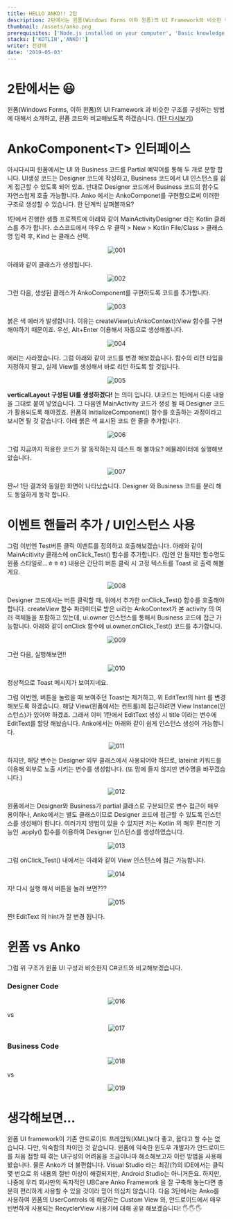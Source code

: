 ---
title: HELLO ANKO!! 2탄
description: 2탄에서는 윈폼(Windows Forms 이하 윈폼)의 UI Framework와 비슷한 구조를 구성하는 방법에 대해서 소개하고 윈폼 코드와 비교해보도록 하겠습니다
thumbnail: /assets/anko.png
prerequisites: ['Node.js installed on your computer', 'Basic knowledge working with Next.js and TypeScript']
stacks: ['KOTLIN','ANKO!']
writer: 전강태
date: '2019-05-03'
---


# 2탄에서는 😃

<p>윈폼(Windows Forms, 이하 윈폼)의 UI Framework 과 비슷한 구조를 구성하는 방법에 대해서 소개하고, 윈폼 코드와 비교해보도록 하겠습니다. (️<span><a className="a-custom" href="http://tech.ubcare.co.kr/post/2019/04/25/hello-anko-1.html">1탄 다시보기</a></span>)</p>


# AnkoComponent\<T\> 인터페이스

아시다시피 윈폼에서는 UI 와 Business 코드를 Partial 예약어를 통해 두 개로 분할 합니다. UI생성 코드는 Designer 코드에 작성하고, Business 코드에서 UI 인스턴스를 쉽게 접근할 수 있도록 되어 있죠. 반대로 Designer 코드에서 Business 코드의 함수도 자연스럽게 호출 가능합니다. Anko 에서는 AnkoComponet를 구현함으로써 이러한 구조로 생성할 수 있습니다. 한 단계씩 살펴볼까요?



1탄에서 진행한 샘플 프로젝트에 아래와 같이 MainActivityDesigner 라는 Kotlin 클래스를 추가 합니다. 소스코드에서 마우스 우 클릭 > New > Kotlin File/Class > 클래스 명 입력 후, Kind 는 클래스 선택.

<p align="center">
<img src={`/20190503_KTJ_HELLOANKO_2/001.png`} alt="001"/>
</p>

아래와 같이 클래스가 생성됩니다.

<p align="center">
<img src={`/20190503_KTJ_HELLOANKO_2/002.png`} alt="002"/>
</p>

그런 다음, 생성된 클래스가 AnkoComponent를 구현하도록 코드를 추가합니다.

<p align="center">
<img src={`/20190503_KTJ_HELLOANKO_2/003.png`} alt="003"/>
</p>

붉은 색 에러가 발생합니다. 이유는 createView(ui:AnkoContext):View 함수를 구현해야하기 때문이죠. 우선, Alt+Enter 이용해서 자동으로 생성해봅니다.

<p align="center">
<img src={`/20190503_KTJ_HELLOANKO_2/004.png`} alt="004"/>
</p>

에러는 사라졌습니다. 그럼 아래와 같이 코드를 변경 해보겠습니다. 함수의 리턴 타입을 지정하지 말고, 실제 View를 생성해서 바로 리턴 하도록 할 것입니다.

<p align="center">
<img src={`/20190503_KTJ_HELLOANKO_2/005.png`} alt="005"/>
</p>

**verticalLayout 구성된 UI를 생성하겠다!** 는 의미 입니다. UI코드는 1탄에서 다룬 내용을 그대로 붙여 넣었습니다. 그 다음엔 MainActivity 코드가 생성 될 때 Designer 코드가 활용되도록 해야겠죠. 윈폼의 InitializeComponent() 함수를 호출하는 과정이라고 보시면 될 것 같습니다. 아래 붉은 색 표시된 코드 한 줄을 추가합니다.

<p align="center">
<img src={`/20190503_KTJ_HELLOANKO_2/006.png`} alt="006"/>
</p>

그럼 지금까지 적용한 코드가 잘 동작하는지 테스트 해 볼까요? 에뮬레이터에 실행해보았습니다.

<p align="center">
<img src={`/20190503_KTJ_HELLOANKO_2/007.png`} alt="007"/>
</p>

쨘~! 1탄 결과와 동일한 화면이 나타났습니다. Designer 와 Business 코드를 분리 해도 동일하게 동작 합니다.

# 이벤트 핸들러 추가 / UI인스턴스 사용

그럼 이번엔 Test버튼 클릭 이벤트를 정의하고 호출해보겠습니다. 아래와 같이 MainAcitivity 클래스에 onClick_Test() 함수를 추가합니다. (맘엔 안 들지만 함수명도 윈폼 스타일로…ㅎㅎㅎ) 내용은 간단히 버튼 클릭 시 고정 텍스트를 Toast 로 출력 해볼게요.

<p align="center">
<img src={`/20190503_KTJ_HELLOANKO_2/008.png`} alt="008"/>
</p>

Designer 코드에서는 버튼 클릭할 때, 위에서 추가한 onClick_Test() 함수를 호출해야 합니다. createView 함수 파라미터로 받은 ui라는 AnkoContext가 본 activity 의 여러 객체들을 포함하고 있는데, ui.owner 인스턴스를 통해서 Business 코드에 접근 가능합니다. 아래와 같이 onClick 함수에 ui.owner.onClick_Test() 코드를 추가합니다.

<p align="center">
<img src={`/20190503_KTJ_HELLOANKO_2/009.png`} alt="009"/>
</p>

그런 다음, 실행해보면!!

<p align="center">
<img src={`/20190503_KTJ_HELLOANKO_2/010.png`} alt="010"/>
</p>

정상적으로 Toast 메시지가 보여지네요.


그럼 이번엔, 버튼을 눌렀을 때 보여주던 Toast는 제거하고, 위 EditText의 hint 를 변경해보도록 하겠습니다. 해당 View(윈폼에서는 컨트롤)에 접근하려면 View Instance(인스턴스)가 있어야 하겠죠. 그래서 이미 1탄에서 EditText 생성 시 title 이라는 변수에 EditText를 할당 해놨습니다. Anko에서는 아래와 같이 쉽게 인스턴스 생성이 가능합니다.

<p align="center">
<img src={`/20190503_KTJ_HELLOANKO_2/011.png`} alt="011"/>
</p>

하지만, 해당 변수는 Designer 외부 클래스에서 사용되어야 하므로, lateinit 키워드를 이용해 외부로 노출 시키는 변수를 생성합니다. (또 맘에 들지 않지만 변수명을 바꾸겠습니다.)

<p align="center">
<img src={`/20190503_KTJ_HELLOANKO_2/012.png`} alt="012"/>
</p>

윈폼에서는 Designer와 Business가 partial 클래스로 구분되므로 변수 접근이 매우 용이하나, Anko에서는 별도 클래스이므로 Designer 코드에 접근할 수 있도록 인스턴스를 생성해야 합니다. 여러가지 방법이 있을 수 있지만 저는 Kotlin 의 매우 편리한 기능인 .apply() 함수를 이용하여 Designer 인스턴스를 생성하였습니다.

<p align="center">
<img src={`/20190503_KTJ_HELLOANKO_2/013.png`} alt="013"/>
</p>

그럼 onClick_Test() 내에서는 아래와 같이 View 인스턴스에 접근 가능합니다.

<p align="center">
<img src={`/20190503_KTJ_HELLOANKO_2/014.png`} alt="014"/>
</p>

자! 다시 실행 해서 버튼을 눌러 보면???

<p align="center">
<img src={`/20190503_KTJ_HELLOANKO_2/015.png`} alt="015"/>
</p>

짠! EditText 의 hint가 잘 변경 됩니다.

# 윈폼 vs Anko

그럼 위 구조가 윈폼 UI 구성과 비슷한지 C#코드와 비교해보겠습니다.

### Designer Code

<p align="center">
<img src={`/20190503_KTJ_HELLOANKO_2/016.png`} alt="016"/>
</p>

 vs

<p align="center">
<img src={`/20190503_KTJ_HELLOANKO_2/017.png`} alt="017"/>
</p>

### Business Code

<p align="center">
<img src={`/20190503_KTJ_HELLOANKO_2/018.png`} alt="018"/>
</p>

 vs

<p align="center">
<img src={`/20190503_KTJ_HELLOANKO_2/019.png`} alt="019"/>
</p>

# 생각해보면…

윈폼 UI framework이 기존 안드로이드 프레임웍(XML)보다 좋고, 옳다고 할 수는 없습니다. 다만, 익숙함의 차이인 것 같습니다. 윈폼에 익숙한 윈도우 개발자가 안드로이드를 처음 접할 때 겪는 UI구성의 어려움을 조금이나마 해소해보고자 이런 방법을 사용해봤습니다. 물론 Anko가 더 불편합니다. Visual Studio 라는 최강(?)의 IDE에서는 클릭 몇 번으로 위 내용의 절반 이상이 해결되지만, Android Studio는 아니거든요. 하지만, 나중에 우리 회사만의 독자적인 UBCare Anko Framework 을 잘 구축해 놓는다면 충분히 편리하게 사용할 수 있을 것이라 믿어 의심치 않습니다. 다음 3탄에서는 Anko를 사용하여 윈폼의 UserControls 에 해당하는 Custom View 와, 안드로이드에서 매우 빈번하게 사용되는 RecyclerView 사용기에 대해 공유 해보겠습니다! 🖐️🖐️🖐️


